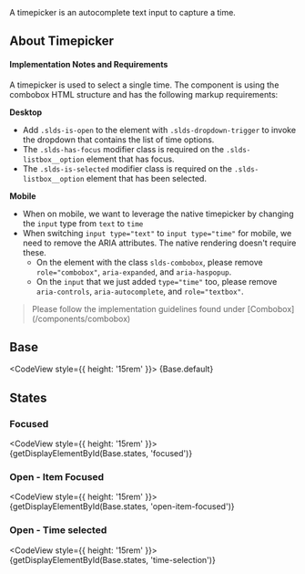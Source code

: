 
<div className="doc lead">
  A timepicker is an autocomplete text input to capture a time.
</div>

## About Timepicker
#### Implementation Notes and Requirements

A timepicker is used to select a single time. The component is using the combobox HTML structure and has the following markup requirements:

**Desktop**
- Add `.slds-is-open` to the element with `.slds-dropdown-trigger` to invoke the dropdown that contains the list of time options.
- The `.slds-has-focus` modifier class is required on the `.slds-listbox__option` element that has focus.
- The `.slds-is-selected` modifier class is required on the `.slds-listbox__option` element that has been selected.

**Mobile**
- When on mobile, we want to leverage the native timepicker by changing the `input` type from `text` to `time`
- When switching `input type="text"` to `input type="time"` for mobile, we need to remove the ARIA attributes. The native rendering doesn't require these.
  - On the element with the class `slds-combobox`, please remove `role="combobox"`, `aria-expanded`, and `aria-haspopup`.
  - On the `input` that we just added `type="time"` too, please remove `aria-controls`, `aria-autocomplete`, and `role="textbox"`.

<Blockquote type="a11y" header="Accessibility Note">
  Please follow the implementation guidelines found under [Combobox](/components/combobox)
</Blockquote>

## Base

<CodeView style={{ height: '15rem' }}>
  {Base.default}
</CodeView>

## States

### Focused

<CodeView style={{ height: '15rem' }}>
  {getDisplayElementById(Base.states, 'focused')}
</CodeView>

### Open - Item Focused

<CodeView style={{ height: '15rem' }}>
  {getDisplayElementById(Base.states, 'open-item-focused')}
</CodeView>

### Open - Time selected

<CodeView style={{ height: '15rem' }}>
  {getDisplayElementById(Base.states, 'time-selection')}
</CodeView>
